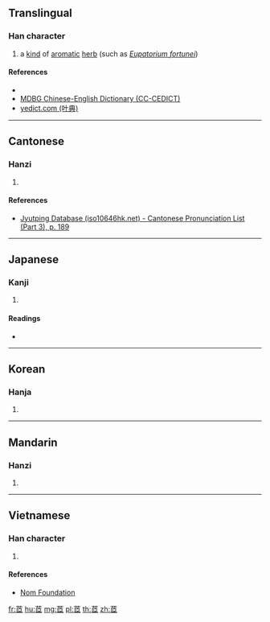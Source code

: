 {{character info/new}}
{{also|茞}}
==Translingual==

===Han character===
{{Han char|rn=140|rad=艸|as=07|sn=13|four=|canj=TSLL|ids=⿱艹𦣞}}

# a [[kind]] of [[aromatic]] [[herb]] (such as ''[[Eupatorium fortunei]]'')

====References====
* {{Han ref|kx=1027.330|dkj=30876|dj=1487.010|hdz=53214.170|uh=831D|ud=33565}}
* [http://www.mdbg.net/chindict/chindict.php MDBG Chinese-English Dictionary (CC-CEDICT)]
* [http://yedict.com/htm/83/831D.htm yedict.com (叶典)]

----

==Cantonese==

===Hanzi===
{{yue-hanzi|jyut=[[coi2]], [[zi2]]|y=choi2, ji2}}

# {{defn|lang=yue|sort=艸07}}

====References====
* [http://www.iso10646hk.net/jp/document/download.jsp Jyutping Database (iso10646hk.net) - Cantonese Pronunciation List (Part 3), p. 189]

----

==Japanese==

===Kanji===
{{ja-kanji|grade=|rs=艸07}}

# {{defn|lang=ja|sort=艸07}}

====Readings====
* {{ja-readings|on=[[さい]] (sai), [[せい]] (sei), [[し]] (shi)|kun=[[よろいぐさ]] (yoroigusa)|nanori=}}

----

==Korean==

===Hanja===
{{ko-hanja|hangeul=채|eumhun=|rv=chae|mr=ch'ae|y=chay}}

# {{defn|lang=ko|sort=艸07}}

----

==Mandarin==

===Hanzi===
{{cmn-hanzi|pin=[[chǎi]] ([[chai3]]), [[zhǐ]] ([[zhi3]])|wg=ch'ai<sup>3</sup>, chih<sup>3</sup>}}

# {{defn|lang=cmn|sort=艸07}}

----

==Vietnamese==

===Han character===
{{vi-readings|rs=艸07|hanviet=chỉ}}

# {{defn|lang=vi|sort=艸07}}

====References====
* [http://nomfoundation.org/common/nom_details.php?codepoint=831d Nom Foundation]

[[fr:茝]]
[[hu:茝]]
[[mg:茝]]
[[pl:茝]]
[[th:茝]]
[[zh:茝]]